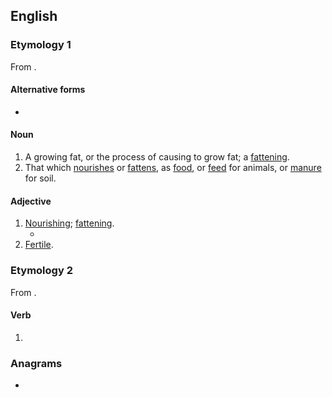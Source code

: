==English==

===Etymology 1===
From {{m|en|battle||to nourish, feed}}.

====Alternative forms====
* {{l|en|batteling}}

====Noun====
{{en-noun}}

# A growing fat, or the process of causing to grow fat; a [[fattening]].
# That which [[nourish]]es or [[fatten]]s, as [[food]], or [[feed]] for animals, or [[manure]] for soil.

====Adjective====
{{en-adj}}

# [[nourishing|Nourishing]]; [[fattening]].
#* {{quote-text|year=1873|author=Sir John Scott Keltie|title=The works of the British dramatists|passage=Let it be me; and trust me, Margaret, The meads environ'd with the silver streams, Whose '''battling''' pastures fatten all my flocks, Yielding forth fleeces stapled with such wool As Lemnster cannot yield more finer stuff, [...]}}
# [[fertile|Fertile]].

===Etymology 2===
From {{m|en|battle}}.

====Verb====
{{head|en|present participle}}

# {{present participle of|battle|lang=en|nocat=1}}

===Anagrams===
* {{anagrams|en|anti-LGBT|blatting}}
